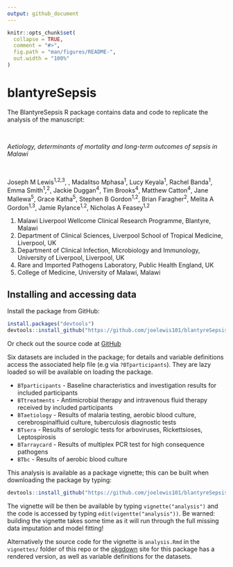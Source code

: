 ```yaml
---
output: github_document
---
```


<!-- README.md is generated from README.Rmd. Please edit that file -->

```r
knitr::opts_chunk$set(
  collapse = TRUE,
  comment = "#>",
  fig.path = "man/figures/README-",
  out.width = "100%"
)
```

# blantyreSepsis

<!-- badges: start -->
<!-- badges: end -->

The BlantyreSepsis R package contains data and code to replicate the analysis of the manuscript:
  
<br />

*Aetiology, determinants of mortality and long-term outcomes of sepsis in Malawi*

<br />

Joseph M Lewis^1,2,3^, , Madalitso Mphasa^1^, Lucy Keyala^1^, Rachel Banda^1^, Emma Smith^1^,^2^,  Jackie Duggan^4^, Tim Brooks^4^, Matthew Catton^4^, Jane Mallewa^5^, Grace Katha^5^, Stephen B Gordon^1,2^, Brian Faragher^2^, Melita A Gordon^1,3^, Jamie Rylance^1,2^, Nicholas A Feasey^1,2^

1. Malawi Liverpool Wellcome Clinical Research Programme, Blantyre, Malawi
2. Department of Clinical Sciences, Liverpool School of Tropical Medicine, Liverpool, UK
3. Department of Clinical Infection, Microbiology and Immunology, University of Liverpool, Liverpool, UK
4. Rare and Imported Pathogens Laboratory, Public Health England, UK
5. College of Medicine, University of Malawi, Malawi

## Installing and accessing data

Install the package from GitHub:

``` r
install.packages("devtools")
devtools::install_github("https://github.com/joelewis101/blantyreSepsis")
```

Or check out the source code at [GitHub](https://github.com/joelewis101/blantyreSepsis) 

Six datasets are included in the package; for details and variable definitions access the associated help file (e.g via `?BTparticipants`). They are lazy loaded so will be available on loading the package.

* `BTparticipants` - Baseline characteristics and investigation results for included participants
* `BTtreatments` - Antimicrobial therapy and intravenous fluid therapy received by included participants
* `BTaetiology` - Results of malaria testing, aerobic blood culture, cerebrospinalfluid culture, tuberculosis diagnostic tests
* `BTsera` - Results of serologic tests for arboviruses, Rickettsioses, Leptospirosis
* `BTarraycard` - Results of multiplex PCR test for high consequence pathogens
* `BTbc` - Results of aerobic blood culture

This analysis is available as a package vignette; this can be built when downloading the package by typing:

``` r
devtools::install_github("https://github.com/joelewis101/blantyreSepsis", build_vignettes = TRUE )
```

The vignette will be then be available by typing `vignette("analysis")` and the code is accessed by typing `edit(vigentte("analysis"))`. Be warned: building the vignette takes some time as it will run through the full missing data imputation and model fitting!

Alternatively the source code for the vignette is `analysis.Rmd` in the `vignettes/` folder of this repo or the  [pkgdown](https://joelewis101.github.io/blantyreSepsis/) site for this package has a rendered version, as well as variable definitions for the datasets.


